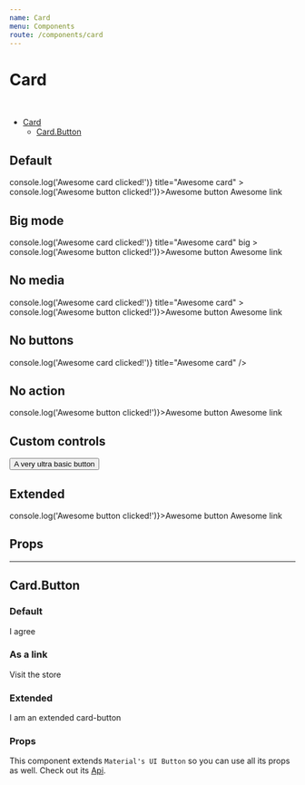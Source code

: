 ```yaml
---
name: Card
menu: Components
route: /components/card
---
```



# Card

<br/>

- [Card](#)
  - [Card.Button](#cardbutton)

## Default

<Playground>
  <Card
    description="This is an awesome card. An awesome card is easy to use and only have a few props so you can implement it very quickly, while you can still customize its colors. Did you know this component is built on top of material-ui's Card ?"
    image={{ src: '//torange.biz/photofx/74/8/coffee-cup-drop-74081.jpg' }}
    onClick={() => console.log('Awesome card clicked!')}
    title="Awesome card"
  >
    <Card.Button onClick={() => console.log('Awesome button clicked!')}>Awesome button</Card.Button>
    <Card.Button href="#">Awesome link</Card.Button>
  </Card>
</Playground>

## Big mode

<Playground>
  <Card
    description="This is an awesome card. An awesome card is easy to use and only have a few props so you can implement it very quickly, while you can still customize its colors. Did you know this component is built on top of material-ui's Card ?"
    image={{ src: '//torange.biz/photofx/74/8/coffee-cup-drop-74081.jpg' }}
    onClick={() => console.log('Awesome card clicked!')}
    title="Awesome card"
    big
  >
    <Card.Button onClick={() => console.log('Awesome button clicked!')}>Awesome button</Card.Button>
    <Card.Button href="#">Awesome link</Card.Button>
  </Card>
</Playground>

## No media

<Playground>
  <Card
    description="This is an awesome card. An awesome card is easy to use and only have a few props so you can implement it very quickly, while you can still customize its colors. Did you know this component is built on top of material-ui's Card ?"
    onClick={() => console.log('Awesome card clicked!')}
    title="Awesome card"
  >
    <Card.Button onClick={() => console.log('Awesome button clicked!')}>Awesome button</Card.Button>
    <Card.Button href="#">Awesome link</Card.Button>
  </Card>
</Playground>

## No buttons

<Playground>
  <Card
    description="This is an awesome card. An awesome card is easy to use and only have a few props so you can implement it very quickly, while you can still customize its colors. Did you know this component is built on top of material-ui's Card ?"
    image={{ src: '//torange.biz/photofx/74/8/coffee-cup-drop-74081.jpg' }}
    onClick={() => console.log('Awesome card clicked!')}
    title="Awesome card"
  />
</Playground>

## No action

<Playground>
  <Card
    description="This is an awesome card. An awesome card is easy to use and only have a few props so you can implement it very quickly, while you can still customize its colors. Did you know this component is built on top of material-ui's Card ?"
    image={{ src: '//torange.biz/photofx/74/8/coffee-cup-drop-74081.jpg' }}
    title="Awesome card"
  >
    <Card.Button onClick={() => console.log('Awesome button clicked!')}>Awesome button</Card.Button>
    <Card.Button href="#">Awesome link</Card.Button>
  </Card>
</Playground>

## Custom controls

<Playground>
  <Card
    description="This is an awesome card. An awesome card is easy to use and only have a few props so you can implement it very quickly, while you can still customize its colors. Did you know this component is built on top of material-ui's Card ?"
    title="Awesome card"
  >
    <button>A very ultra basic button</button>
  </Card>
</Playground>

## Extended

<Extended name="Card">
  <ExtendedCard
    description="This is an awesome card. An awesome card is easy to use and only have a few props so you can implement it very quickly, while you can still customize its colors. Did you know this component is built on top of material-ui's Card ?"
    title="Awesome card"
  >
    <Card.Button onClick={() => console.log('Awesome button clicked!')}>Awesome button</Card.Button>
    <Card.Button href="#">Awesome link</Card.Button>
  </ExtendedCard>
</Extended>

## Props

<Props of={Card} />

<hr />

## Card.Button

### Default

<Playground>
  <Card.Button>
    I agree
  </Card.Button>
</Playground>

### As a link

<Playground>
  <Card.Button href="#">
    Visit the store
  </Card.Button>
</Playground>


### Extended

<Extended name="Card.Button">
  <ExtendedCardButton>
    I am an extended card-button
  </ExtendedCardButton>
</Extended>

### Props

This component extends `Material's UI Button` so you can use all its props as well. Check out its [Api](https://material-ui.com/api/button/).

<Props of={Card.Button} />